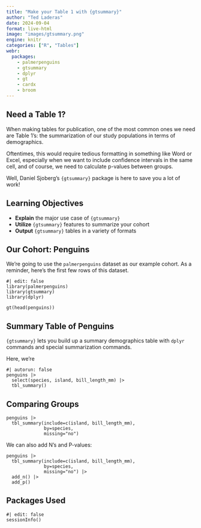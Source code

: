 ```yaml
---
title: "Make your Table 1 with {gtsummary}"
author: "Ted Laderas"
date: 2024-09-04
format: live-html
image: "images/gtsummary.png"
engine: knitr
categories: ["R", "Tables"]
webr:
  packages:
    - palmerpenguins
    - gtsummary
    - dplyr
    - gt
    - cardx
    - broom
---
```


## Need a Table 1?

When making tables for publication, one of the most common ones we need are Table 1's: the summarization of our study populations in terms of demographics.

Oftentimes, this would require tedious formatting in something like Word or Excel, especially when we want to include confidence intervals in the same cell, and of course, we need to calculate p-values between groups.

Well, Daniel Sjoberg's `{gtsummary}` package is here to save you a lot of work!

## Learning Objectives

- **Explain** the major use case of `{gtsummary}`
- **Utilize** `{gtsummary}` features to summarize your cohort
- **Output** `{gtsummary}` tables in a variety of formats

## Our Cohort: Penguins

We're going to use the `palmerpenguins` dataset as our example cohort. As a reminder, here's the first few rows of this dataset.

```webr
#| edit: false
library(palmerpenguins)
library(gtsummary)
library(dplyr)

gt(head(penguins))
```

## Summary Table of Penguins

`{gtsummary}` lets you build up a summary demographics table with `dplyr` commands and special summarization commands. 

Here, we're 

```webr
#| autorun: false
penguins |>
  select(species, island, bill_length_mm) |>
  tbl_summary()
```

## Comparing Groups

```webr
penguins |>
  tbl_summary(include=c(island, bill_length_mm),
              by=species,
              missing="no")

```

We can also add N's and P-values:

```webr
penguins |>
  tbl_summary(include=c(island, bill_length_mm),
              by=species,
              missing="no") |>
  add_n() |>
  add_p()

```


## Packages Used

```webr
#| edit: false
sessionInfo()
```